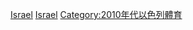 {{Portal box|以色列|體育運動}}
{{Year by category
|m = 2
|c = 0
|d = 1
|y = 5
|cat     = 以色列體育
|sortkey = 體育
|parent  = 各年份以色列體育
|subcat  = 2015年以色列
}}
[[Category:2015年各國體育|Israel]]
[[Category:2015年亞洲體育|Israel]]
[[Category:2010年代以色列體育|Category:2010年代以色列體育]]